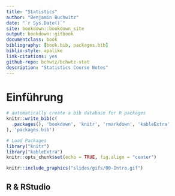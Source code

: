```yaml
--- 
title: "Statistics"
author: "Benjamin Buchwitz"
date: "`r Sys.Date()`"
site: bookdown::bookdown_site
output: bookdown::gitbook
documentclass: book
bibliography: [book.bib, packages.bib]
biblio-style: apalike
link-citations: yes
github-repo: bchwtz/bchwtz-stat
description: "Statistics Course Notes"
---
```


# Einführung 

```r
# automatically create a bib database for R packages
knitr::write_bib(c(
  .packages(), 'bookdown', 'knitr', 'rmarkdown', 'kableExtra'
), 'packages.bib')
```

```r
# Load Packages
library("knitr")
library("kableExtra")
knitr::opts_chunk$set(echo = TRUE, fig.align = "center")
```


```r
knitr::include_graphics("slides/gifs/00-Intro.gif")
```


## R & RStudio